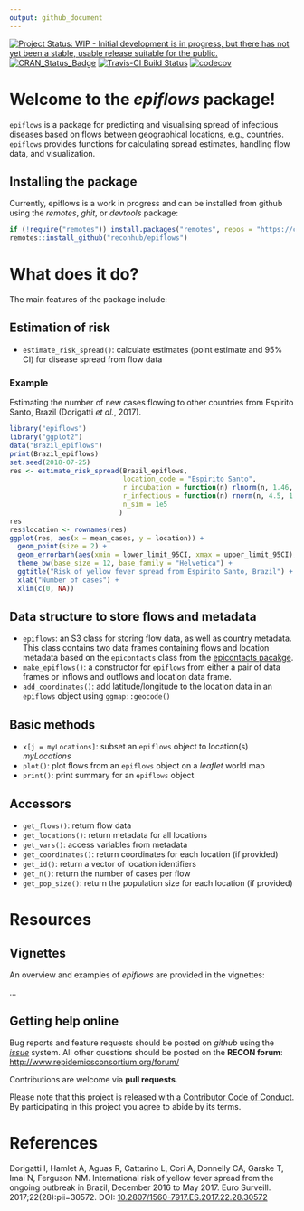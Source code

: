 ```yaml
---
output: github_document
---
```



[![Project Status: WIP - Initial development is in progress, but there has not yet been a stable, usable release suitable for the public.](http://www.repostatus.org/badges/latest/wip.svg)](http://www.repostatus.org/#wip)
[![CRAN_Status_Badge](http://www.r-pkg.org/badges/version/epiflows)](https://cran.r-project.org/package=epiflows)
[![Travis-CI Build Status](https://travis-ci.org/reconhub/epiflows.svg?branch=master)](https://travis-ci.org/reconhub/epiflows)
[![codecov](https://codecov.io/gh/reconhub/epiflows/branch/master/graph/badge.svg)](https://codecov.io/gh/reconhub/epiflows)


# Welcome to the *epiflows* package!

`epiflows` is a package for predicting and visualising spread of infectious diseases based on flows between geographical locations, e.g., countries.
`epiflows` provides functions for calculating spread estimates, handling flow data, and visualization.

## Installing the package

<!-- To install the current stable, CRAN version of the package, type: -->
<!-- ```{r install, eval = FALSE} -->
<!-- install.packages("epiflows") -->
<!-- ``` -->

<!-- To benefit from the latest features and bug fixes, install the development, *github* version of the package using: -->
Currently, epiflows is a work in progress and can be installed from github using
the *remotes*, *ghit*, or *devtools* package:

```r
if (!require("remotes")) install.packages("remotes", repos = "https://cloud.rstudio.org")
remotes::install_github("reconhub/epiflows")
```

# What does it do?

The main features of the package include:

## Estimation of risk

* `estimate_risk_spread()`: calculate estimates (point estimate and 95% CI) for disease spread from flow data

### Example

Estimating the number of new cases flowing to other countries from Espirito Santo, Brazil (Dorigatti *et al.*, 2017).

```r
library("epiflows")
library("ggplot2")
data("Brazil_epiflows")
print(Brazil_epiflows)
set.seed(2018-07-25)
res <- estimate_risk_spread(Brazil_epiflows, 
                            location_code = "Espirito Santo",
                            r_incubation = function(n) rlnorm(n, 1.46, 0.35),
                            r_infectious = function(n) rnorm(n, 4.5, 1.5/1.96),
                            n_sim = 1e5
                           )
res
res$location <- rownames(res)
ggplot(res, aes(x = mean_cases, y = location)) +
  geom_point(size = 2) +
  geom_errorbarh(aes(xmin = lower_limit_95CI, xmax = upper_limit_95CI), height = .25) +
  theme_bw(base_size = 12, base_family = "Helvetica") +
  ggtitle("Risk of yellow fever spread from Espirito Santo, Brazil") +
  xlab("Number of cases") +
  xlim(c(0, NA))
```

## Data structure to store flows and metadata

* `epiflows`: an S3 class for storing flow data, as well as country metadata. 
   This class contains two data frames containing flows and location metadata based on the `epicontacts` class from the [epicontacts pacakge](http://www.repidemicsconsortium.org/epicontacts/).
* `make_epiflows()`: a constructor for `epiflows` from either a pair of data frames or inflows and outflows and location data frame.
* `add_coordinates()`: add latitude/longitude to the location data in an `epiflows` object using `ggmap::geocode()`

## Basic methods

* `x[j = myLocations]`: subset an `epiflows` object to location(s) *myLocations*
* `plot()`: plot flows from an `epiflows` object on a *leaflet* world map
* `print()`: print summary for an `epiflows` object


## Accessors

* `get_flows()`: return flow data 
* `get_locations()`: return metadata for all locations
* `get_vars()`: access variables from metadata
* `get_coordinates()`: return coordinates for each location (if provided)
* `get_id()`: return a vector of location identifiers
* `get_n()`: return the number of cases per flow
* `get_pop_size()`: return the population size for each location (if provided)

# Resources

## Vignettes

An overview and examples of *epiflows* are provided in the vignettes:

...

## Getting help online

Bug reports and feature requests should be posted on *github* using the [*issue*](http://github.com/reconhub/epiflows/issues) system. All other questions should be posted on the **RECON forum**: <br>
[http://www.repidemicsconsortium.org/forum/](http://www.repidemicsconsortium.org/forum/)

Contributions are welcome via **pull requests**.

Please note that this project is released with a [Contributor Code of Conduct](CONDUCT.md). By participating in this project you agree to abide by its terms.

# References

Dorigatti I, Hamlet A, Aguas R, Cattarino L, Cori A, Donnelly CA, Garske T, Imai N, Ferguson NM. International risk of yellow fever spread from the ongoing outbreak in Brazil, December 2016 to May 2017. Euro Surveill. 2017;22(28):pii=30572. DOI: [10.2807/1560-7917.ES.2017.22.28.30572](https://doi.org/10.2807/1560-7917.ES.2017.22.28.30572)